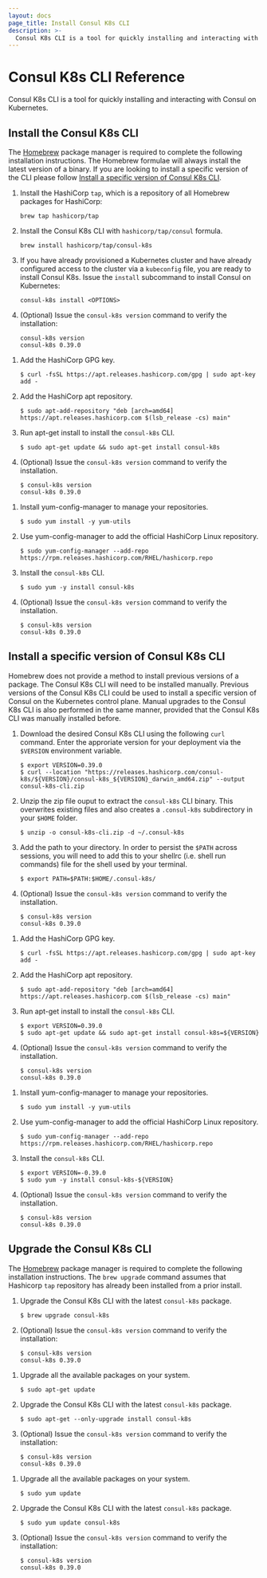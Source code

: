 ```yaml
---
layout: docs
page_title: Install Consul K8s CLI
description: >-
  Consul K8s CLI is a tool for quickly installing and interacting with Consul on Kubernetes.
---
```


# Consul K8s CLI Reference

Consul K8s CLI is a tool for quickly installing and interacting with Consul on Kubernetes.

## Install the Consul K8s CLI 

<Tabs>

<Tab heading="Mac OS X">

The [Homebrew](https://brew.sh) package manager is required to complete the following installation instructions. The Homebrew formulae will always install the latest version of a binary. If you are looking to install a specific version of the CLI please follow [Install a specific version of Consul K8s CLI](#install-a-specific-version-of-consul-k8s-cli).

1. Install the HashiCorp `tap`, which is a repository of all Homebrew packages for HashiCorp:
    ```shell-session
    brew tap hashicorp/tap
    ```
    
1. Install the Consul K8s CLI with `hashicorp/tap/consul` formula. 
    ```shell-session
    brew install hashicorp/tap/consul-k8s
    ```

1. If you have already provisioned a Kubernetes cluster and have already configured access to the cluster via a `kubeconfig` file, you are ready to install Consul K8s. Issue the `install` subcommand to install Consul on Kubernetes:

    ```shell-session
    consul-k8s install <OPTIONS>
    ```

1. (Optional) Issue the `consul-k8s version` command to verify the installation:

   ```shell-session
   consul-k8s version
   consul-k8s 0.39.0
   ```
   
</Tab>

<Tab heading="Linux - Ubuntu/Debian">

1. Add the HashiCorp GPG key.

   ```shell-session
   $ curl -fsSL https://apt.releases.hashicorp.com/gpg | sudo apt-key add -
   ```
   
1. Add the HashiCorp apt repository. 
   
   ```shell-session
   $ sudo apt-add-repository "deb [arch=amd64] https://apt.releases.hashicorp.com $(lsb_release -cs) main"
   ```
   
1. Run apt-get install to install the `consul-k8s` CLI.

   ```shell-session
   $ sudo apt-get update && sudo apt-get install consul-k8s
   ```
   
1. (Optional) Issue the `consul-k8s version` command to verify the installation.

   ```shell-session
   $ consul-k8s version
   consul-k8s 0.39.0
   ```

</Tab>

<Tab heading="Linux - CentOS/RHEL">

1. Install yum-config-manager to manage your repositories.

    ```shell-session
    $ sudo yum install -y yum-utils
    ```

1. Use yum-config-manager to add the official HashiCorp Linux repository.

    ```shell-session
    $ sudo yum-config-manager --add-repo https://rpm.releases.hashicorp.com/RHEL/hashicorp.repo
    ```

1. Install the `consul-k8s` CLI. 

    ```shell-session
    $ sudo yum -y install consul-k8s
    ```
    
1. (Optional) Issue the `consul-k8s version` command to verify the installation.

   ```shell-session
   $ consul-k8s version
   consul-k8s 0.39.0
   ```
   
</Tab>

</Tabs>
   
   
## Install a specific version of Consul K8s CLI

<Tabs>

<Tab heading="Mac OS X">

Homebrew does not provide a method to install previous versions of a package.  The Consul K8s CLI will need to be installed manually. Previous versions of the Consul K8s CLI could be used to install a specific version of Consul on the Kubernetes control plane. Manual upgrades to the Consul K8s CLI is also performed in the same manner, provided that the Consul K8s CLI was manually installed before. 

1. Download the desired Consul K8s CLI using the following `curl` command. Enter the approriate version for your deployment via the `$VERSION` environment variable. 

   ```shell-session
   $ export VERSION=0.39.0
   $ curl --location "https://releases.hashicorp.com/consul-k8s/${VERSION}/consul-k8s_${VERSION}_darwin_amd64.zip" --output consul-k8s-cli.zip
   ```
   
1. Unzip the zip file ouput to extract the `consul-k8s` CLI binary. This overwrites existing files and also creates a `.consul-k8s` subdirectory in your `$HOME` folder. 
   
   ```shell-session
   $ unzip -o consul-k8s-cli.zip -d ~/.consul-k8s
   ```
   
1. Add the path to your directory. In order to persist the `$PATH` across sessions, you will need to add this to your shellrc (i.e. shell run commands) file for the shell used by your terminal.  

   ```shell-session
   $ export PATH=$PATH:$HOME/.consul-k8s/
   ```
   
1. (Optional) Issue the `consul-k8s version` command to verify the installation.

   ```shell-session
   $ consul-k8s version
   consul-k8s 0.39.0
   ```

</Tab>

<Tab heading="Linux - Ubuntu/Debian">

1. Add the HashiCorp GPG key.

   ```shell-session
   $ curl -fsSL https://apt.releases.hashicorp.com/gpg | sudo apt-key add -
   ```
   
1. Add the HashiCorp apt repository. 
   
   ```shell-session
   $ sudo apt-add-repository "deb [arch=amd64] https://apt.releases.hashicorp.com $(lsb_release -cs) main"
   ```
   
1. Run apt-get install to install the `consul-k8s` CLI.

   ```shell-session
   $ export VERSION=0.39.0
   $ sudo apt-get update && sudo apt-get install consul-k8s=${VERSION}
   ```
   
1. (Optional) Issue the `consul-k8s version` command to verify the installation.

   ```shell-session
   $ consul-k8s version
   consul-k8s 0.39.0
   ```

</Tab>

<Tab heading="Linux - CentOS/RHEL">

1. Install yum-config-manager to manage your repositories.

    ```shell-session
    $ sudo yum install -y yum-utils
    ```

1. Use yum-config-manager to add the official HashiCorp Linux repository.

    ```shell-session
    $ sudo yum-config-manager --add-repo https://rpm.releases.hashicorp.com/RHEL/hashicorp.repo
    ```

1. Install the `consul-k8s` CLI. 

    ```shell-session
    $ export VERSION=-0.39.0
    $ sudo yum -y install consul-k8s-${VERSION}
    ```
    
1. (Optional) Issue the `consul-k8s version` command to verify the installation.

   ```shell-session
   $ consul-k8s version
   consul-k8s 0.39.0
   ```
   
</Tab>

</Tabs>

   
## Upgrade the Consul K8s CLI

<Tabs>

<Tab heading="Mac OS X">

The [Homebrew](https://brew.sh) package manager is required to complete the following installation instructions. The `brew upgrade` command assumes that Hashicorp `tap` repository has already been installed from a prior install. 

1. Upgrade the Consul K8s CLI with the latest `consul-k8s` package. 
   ```shell-session
   $ brew upgrade consul-k8s
   ```
   
1. (Optional) Issue the `consul-k8s version` command to verify the installation:

   ```shell-session
   $ consul-k8s version
   consul-k8s 0.39.0
   ```
   
</Tab>

<Tab heading="Linux - Ubuntu/Debian">

1. Upgrade all the available packages on your system. 

   ```shell-session
   $ sudo apt-get update
   ```
   
1. Upgrade the Consul K8s CLI with the latest `consul-k8s` package. 

   ```shell-session
   $ sudo apt-get --only-upgrade install consul-k8s
   ```
   
1. (Optional) Issue the `consul-k8s version` command to verify the installation:

   ```shell-session
   $ consul-k8s version
   consul-k8s 0.39.0
   ```

</Tab>

<Tab heading="Linux - CentOS/RHEL">

1. Upgrade all the available packages on your system. 

   ```shell-session
   $ sudo yum update
   ```
   
1. Upgrade the Consul K8s CLI with the latest `consul-k8s` package. 

   ```shell-session
   $ sudo yum update consul-k8s
   ```
   
1. (Optional) Issue the `consul-k8s version` command to verify the installation:

   ```shell-session
   $ consul-k8s version
   consul-k8s 0.39.0
   ```
   
</Tab>

</Tabs>